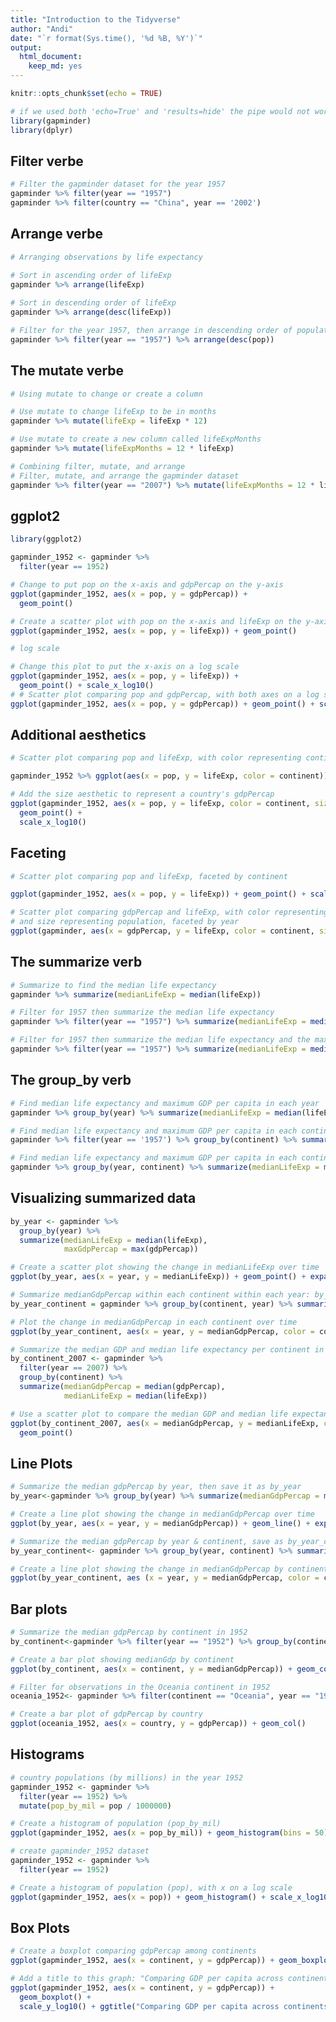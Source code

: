 ```yaml
---
title: "Introduction to the Tidyverse"
author: "Andi"
date: "`r format(Sys.time(), '%d %B, %Y')`"
output: 
  html_document: 
    keep_md: yes
---
```


```r
knitr::opts_chunk$set(echo = TRUE)
```

```r
# if we used both 'echo=True' and 'results=hide' the pipe would not work properly
library(gapminder)
library(dplyr)
```

## Filter verbe

```r
# Filter the gapminder dataset for the year 1957
gapminder %>% filter(year == "1957")
gapminder %>% filter(country == "China", year == '2002')
```

## Arrange verbe

```r
# Arranging observations by life expectancy

# Sort in ascending order of lifeExp
gapminder %>% arrange(lifeExp)
  
# Sort in descending order of lifeExp
gapminder %>% arrange(desc(lifeExp))

# Filter for the year 1957, then arrange in descending order of population
gapminder %>% filter(year == "1957") %>% arrange(desc(pop))

```

## The mutate verbe

```r
# Using mutate to change or create a column

# Use mutate to change lifeExp to be in months
gapminder %>% mutate(lifeExp = lifeExp * 12)

# Use mutate to create a new column called lifeExpMonths
gapminder %>% mutate(lifeExpMonths = 12 * lifeExp)

# Combining filter, mutate, and arrange
# Filter, mutate, and arrange the gapminder dataset
gapminder %>% filter(year == "2007") %>% mutate(lifeExpMonths = 12 * lifeExp) %>% arrange(desc(lifeExpMonths))

```

## ggplot2

```r
library(ggplot2)
```


```r
gapminder_1952 <- gapminder %>%
  filter(year == 1952)

# Change to put pop on the x-axis and gdpPercap on the y-axis
ggplot(gapminder_1952, aes(x = pop, y = gdpPercap)) +
  geom_point()

# Create a scatter plot with pop on the x-axis and lifeExp on the y-axis
ggplot(gapminder_1952, aes(x = pop, y = lifeExp)) + geom_point()

# log scale

# Change this plot to put the x-axis on a log scale
ggplot(gapminder_1952, aes(x = pop, y = lifeExp)) +
  geom_point() + scale_x_log10()
# # Scatter plot comparing pop and gdpPercap, with both axes on a log scale
ggplot(gapminder_1952, aes(x = pop, y = gdpPercap)) + geom_point() + scale_x_log10() + scale_y_log10()
```


## Additional aesthetics

```r
# Scatter plot comparing pop and lifeExp, with color representing continent

gapminder_1952 %>% ggplot(aes(x = pop, y = lifeExp, color = continent)) + geom_point() + scale_x_log10()

# Add the size aesthetic to represent a country's gdpPercap
ggplot(gapminder_1952, aes(x = pop, y = lifeExp, color = continent, size = gdpPercap)) +
  geom_point() +
  scale_x_log10()
```

## Faceting

```r
# Scatter plot comparing pop and lifeExp, faceted by continent

ggplot(gapminder_1952, aes(x = pop, y = lifeExp)) + geom_point() + scale_x_log10() + facet_wrap(~ continent)

# Scatter plot comparing gdpPercap and lifeExp, with color representing continent
# and size representing population, faceted by year
ggplot(gapminder, aes(x = gdpPercap, y = lifeExp, color = continent, size = pop)) + geom_point() + scale_x_log10() + facet_wrap(~ year) 
```

## The summarize verb

```r
# Summarize to find the median life expectancy
gapminder %>% summarize(medianLifeExp = median(lifeExp))

# Filter for 1957 then summarize the median life expectancy
gapminder %>% filter(year == "1957") %>% summarize(medianLifeExp = median(lifeExp))

# Filter for 1957 then summarize the median life expectancy and the maximum GDP per capita
gapminder %>% filter(year == "1957") %>% summarize(medianLifeExp = median(lifeExp), maxGdpPercap = max(gdpPercap))
```

## The group_by verb

```r
# Find median life expectancy and maximum GDP per capita in each year
gapminder %>% group_by(year) %>% summarize(medianLifeExp = median(lifeExp), maxGdpPercap = max(gdpPercap))

# Find median life expectancy and maximum GDP per capita in each continent in 1957
gapminder %>% filter(year == '1957') %>% group_by(continent) %>% summarize(medianLifeExp = median(lifeExp), maxGdpPercap = max(gdpPercap))

# Find median life expectancy and maximum GDP per capita in each continent/year combination
gapminder %>% group_by(year, continent) %>% summarize(medianLifeExp = median(lifeExp), maxGdpPercap = max(gdpPercap))
```

## Visualizing summarized data

```r
by_year <- gapminder %>%
  group_by(year) %>%
  summarize(medianLifeExp = median(lifeExp),
            maxGdpPercap = max(gdpPercap))

# Create a scatter plot showing the change in medianLifeExp over time
ggplot(by_year, aes(x = year, y = medianLifeExp)) + geom_point() + expand_limits(y = 0)

# Summarize medianGdpPercap within each continent within each year: by_year_continent
by_year_continent = gapminder %>% group_by(continent, year) %>% summarize(medianGdpPercap = median(gdpPercap))

# Plot the change in medianGdpPercap in each continent over time
ggplot(by_year_continent, aes(x = year, y = medianGdpPercap, color = continent)) + geom_point() + expand_limits(y = 0)

# Summarize the median GDP and median life expectancy per continent in 2007
by_continent_2007 <- gapminder %>%
  filter(year == 2007) %>%
  group_by(continent) %>%
  summarize(medianGdpPercap = median(gdpPercap),
            medianLifeExp = median(lifeExp))

# Use a scatter plot to compare the median GDP and median life expectancy
ggplot(by_continent_2007, aes(x = medianGdpPercap, y = medianLifeExp, color = continent)) +
  geom_point()
```

## Line Plots

```r
# Summarize the median gdpPercap by year, then save it as by_year
by_year<-gapminder %>% group_by(year) %>% summarize(medianGdpPercap = median(gdpPercap))

# Create a line plot showing the change in medianGdpPercap over time
ggplot(by_year, aes(x = year, y = medianGdpPercap)) + geom_line() + expand_limits(y = 0)

# Summarize the median gdpPercap by year & continent, save as by_year_continent
by_year_continent<- gapminder %>% group_by(year, continent) %>% summarize(medianGdpPercap = median(gdpPercap))

# Create a line plot showing the change in medianGdpPercap by continent over time
ggplot(by_year_continent, aes (x = year, y = medianGdpPercap, color = continent)) + geom_line() + expand_limits(y = 0)
```

## Bar plots

```r
# Summarize the median gdpPercap by continent in 1952
by_continent<-gapminder %>% filter(year == "1952") %>% group_by(continent) %>% summarize(medianGdpPercap = median(gdpPercap))

# Create a bar plot showing medianGdp by continent
ggplot(by_continent, aes(x = continent, y = medianGdpPercap)) + geom_col()

# Filter for observations in the Oceania continent in 1952
oceania_1952<- gapminder %>% filter(continent == "Oceania", year == "1952")

# Create a bar plot of gdpPercap by country
ggplot(oceania_1952, aes(x = country, y = gdpPercap)) + geom_col()
```

## Histograms

```r
# country populations (by millions) in the year 1952
gapminder_1952 <- gapminder %>%
  filter(year == 1952) %>%
  mutate(pop_by_mil = pop / 1000000)

# Create a histogram of population (pop_by_mil)
ggplot(gapminder_1952, aes(x = pop_by_mil)) + geom_histogram(bins = 50)

# create gapminder_1952 dataset
gapminder_1952 <- gapminder %>%
  filter(year == 1952)

# Create a histogram of population (pop), with x on a log scale
ggplot(gapminder_1952, aes(x = pop)) + geom_histogram() + scale_x_log10()
```

## Box Plots

```r
# Create a boxplot comparing gdpPercap among continents
ggplot(gapminder_1952, aes(x = continent, y = gdpPercap)) + geom_boxplot() + scale_y_log10()

# Add a title to this graph: "Comparing GDP per capita across continents"
ggplot(gapminder_1952, aes(x = continent, y = gdpPercap)) +
  geom_boxplot() +
  scale_y_log10() + ggtitle("Comparing GDP per capita across continents")
```


